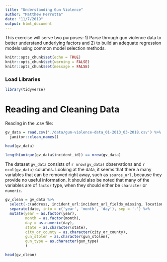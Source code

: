 ```yaml
---
title: "Understanding Gun Violence"
author: "Matthew Perrotta"
date: "11/7/2019"
output: html_document
---
```


This exercise will serve two purposes: 1) Parse through gun violence data to better understand underlying factors and 2) to build an adequate regression models using common model selection methods.

```r
knitr::opts_chunk$set(echo = TRUE)
knitr::opts_chunk$set(warning = FALSE)
knitr::opts_chunk$set(message = FALSE)
```

### Load Libraries
```r
library(tidyverse)
```

# Reading and Cleaning Data

Reading in the .csv file:
```r
gv_data = read.csv('./data/gun-violence-data_01-2013_03-2018.csv') %>% 
  janitor::clean_names()

head(gv_data)

length(unique(gv_data$incident_id)) == nrow(gv_data)
```

The dataset `gv_data` consists of `r nrow(gv_data)` observations and `r ncol(gv_data)` columns. Looking at the data, it seems that there a many variables that can be removed right away, such as `source_url`, because they provide no useful information. It should also be noted that many of the variables are of `factor` type, when they should either be `character` or `numeric`.

```r
gv_clean = gv_data %>% 
  select(-c(address, incident_url:incident_url_fields_missing, location_description, notes, participant_name, sources)) %>% 
  separate(date, into = c('year', 'month', 'day'), sep = '-') %>% 
  mutate(year = as.factor(year),
         month = as.factor(month),
         day = as.numeric(day),
         state = as.character(state),
         city_or_county = as.character(city_or_county),
         gun_stolen = as.character(gun_stolen),
         gun_type = as.character(gun_type)
         )

head(gv_clean)
```

